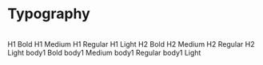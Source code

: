 <!-- Typography.stories.mdx -->



<Meta title="Components/Typography" component={Typography} />

# Typography

<br />

<Canvas>
  <Typography variant="h1" weight="bold">
    H1 Bold
  </Typography>
  <Typography variant="h1" weight="medium">
    H1 Medium
  </Typography>
  <Typography variant="h1" weight="regular">
    H1 Regular
  </Typography>
  <Typography variant="h1" weight="light">
    H1 Light
  </Typography>
  <Typography variant="h2" weight="bold">
     H2 Bold
  </Typography>
  <Typography variant="h2" weight="medium">
    H2 Medium
  </Typography>
  <Typography variant="h2" weight="regular">
    H2 Regular
  </Typography>
  <Typography variant="h2" weight="light">
    H2 Light
  </Typography>
  <Typography weight="bold">
    body1 Bold
  </Typography>
  <Typography weight="medium">
    body1 Medium
  </Typography>
  <Typography weight="regular">
    body1 Regular
  </Typography>
  <Typography weight="light" brandColor="primary">
    body1 Light
  </Typography>
</Canvas>